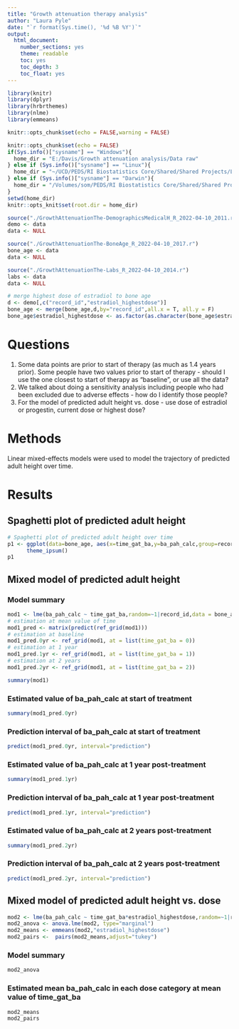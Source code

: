 ```yaml
---
title: "Growth attenuation therapy analysis"
author: "Laura Pyle"
date: "`r format(Sys.time(), '%d %B %Y')`"
output:
  html_document:
    number_sections: yes
    theme: readable
    toc: yes
    toc_depth: 3
    toc_float: yes
---
```


```r
library(knitr)
library(dplyr)
library(hrbrthemes)
library(nlme)
library(emmeans)

knitr::opts_chunk$set(echo = FALSE,warning = FALSE)

knitr::opts_chunk$set(echo = FALSE)
if(Sys.info()["sysname"] == "Windows"){
  home_dir = "E:/Davis/Growth attenuation analysis/Data raw"
} else if (Sys.info()["sysname"] == "Linux"){
  home_dir = "~/UCD/PEDS/RI Biostatistics Core/Shared/Shared Projects/Laura/BDC/Projects"
} else if (Sys.info()["sysname"] == "Darwin"){
  home_dir = "/Volumes/som/PEDS/RI Biostatistics Core/Shared/Shared Projects/Laura/BDC/Projects"
}
setwd(home_dir)
knitr::opts_knit$set(root.dir = home_dir)
```

```r
source("./GrowthAttenuationThe-DemographicsMedicalH_R_2022-04-10_2011.r")
demo <- data
data <- NULL

source("./GrowthAttenuationThe-BoneAge_R_2022-04-10_2017.r")
bone_age <- data
data <- NULL

source("./GrowthAttenuationThe-Labs_R_2022-04-10_2014.r")
labs <- data
data <- NULL

# merge highest dose of estradiol to bone age
d <- demo[,c("record_id","estradiol_highestdose")]
bone_age <- merge(bone_age,d,by="record_id",all.x = T, all.y = F)
bone_age$estradiol_highestdose <- as.factor(as.character(bone_age$estradiol_highestdose))
```

# Questions

1) Some data points are prior to start of therapy (as much as 1.4 years prior).  Some people have two values prior to start of therapy - should I use the one closest to start of therapy as "baseline", or use all the data?
2) We talked about doing a sensitivity analysis including people who had been excluded due to adverse effects - how do I identify those people?
3) For the model of predicted adult height vs. dose - use dose of estradiol or progestin, current dose or highest dose? 

# Methods

Linear mixed-effects models were used to model the trajectory of predicted adult height over time.

# Results

## Spaghetti plot of predicted adult height

```r
# Spaghetti plot of predicted adult height over time
p1 <- ggplot(data=bone_age, aes(x=time_gat_ba,y=ba_pah_calc,group=record_id, color=estradiol_highestdose)) + geom_line() +
      theme_ipsum()
p1
```

## Mixed model of predicted adult height 

### Model summary

```r
mod1 <- lme(ba_pah_calc ~ time_gat_ba,random=~1|record_id,data = bone_age,na.action = na.omit)
# estimation at mean value of time
mod1_pred <- matrix(predict(ref_grid(mod1)))
# estimation at baseline
mod1_pred.0yr <- ref_grid(mod1, at = list(time_gat_ba = 0))
# estimation at 1 year
mod1_pred.1yr <- ref_grid(mod1, at = list(time_gat_ba = 1))
# estimation at 2 years
mod1_pred.2yr <- ref_grid(mod1, at = list(time_gat_ba = 2))
```

```r
summary(mod1)
```

### Estimated value of ba_pah_calc at start of treatment

```r
summary(mod1_pred.0yr)
```

### Prediction interval of ba_pah_calc at start of treatment

```r
predict(mod1_pred.0yr, interval="prediction")
```

### Estimated value of ba_pah_calc at 1 year post-treatment

```r
summary(mod1_pred.1yr)
```

### Prediction interval of ba_pah_calc at 1 year post-treatment

```r
predict(mod1_pred.1yr, interval="prediction")
```

### Estimated value of ba_pah_calc at 2 years post-treatment

```r
summary(mod1_pred.2yr)
```

### Prediction interval of ba_pah_calc at 2 years post-treatment

```r
predict(mod1_pred.2yr, interval="prediction")
```

## Mixed model of predicted adult height vs. dose

```r
mod2 <- lme(ba_pah_calc ~ time_gat_ba*estradiol_highestdose,random=~1|record_id,data = bone_age,na.action = na.omit)
mod2_anova <- anova.lme(mod2, type="marginal")
mod2_means <- emmeans(mod2,"estradiol_highestdose")
mod2_pairs <-  pairs(mod2_means,adjust="tukey")
```

### Model summary

```r
mod2_anova
```

### Estimated mean ba_pah_calc in each dose category at mean value of time_gat_ba

```r
mod2_means 
mod2_pairs
```